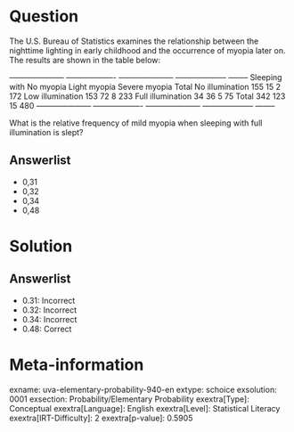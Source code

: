 Question
========

The U.S. Bureau of Statistics examines the relationship between the nighttime lighting in early childhood and the occurrence of myopia later on. The results are shown in the table below:

  --------------------- ------------------- --------------------- -------------------- -------- Sleeping with No myopia Light myopia Severe myopia Total No illumination 155 15 2 172 Low illumination 153 72 8 233 Full illumination 34 36 5 75 Total 342 123 15 480 --------------------- ------------------- --------------------- -------------------- --------

What is the relative frequency of mild myopia when sleeping with full illumination is slept?

Answerlist
----------

* 0,31
* 0,32
* 0,34
* 0,48

Solution
========

Answerlist
----------

* 0.31: Incorrect
* 0.32: Incorrect
* 0.34: Incorrect
* 0.48: Correct

Meta-information
================
exname: uva-elementary-probability-940-en
extype: schoice
exsolution: 0001
exsection: Probability/Elementary Probability
exextra[Type]: Conceptual
exextra[Language]: English
exextra[Level]: Statistical Literacy
exextra[IRT-Difficulty]: 2
exextra[p-value]: 0.5905

